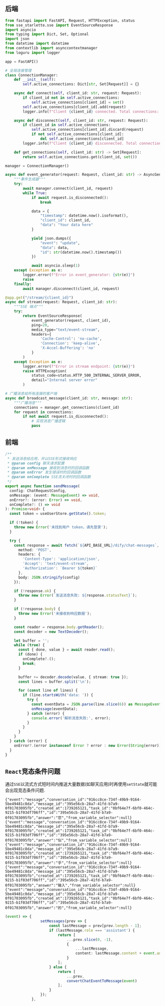 ## 后端

```python
from fastapi import FastAPI, Request, HTTPException, status
from sse_starlette.sse import EventSourceResponse
import asyncio
from typing import Dict, Set, Optional
import json
from datetime import datetime
from contextlib import asynccontextmanager
from loguru import logger

app = FastAPI()

# 全局连接管理
class ConnectionManager:
    def __init__(self):
        self.active_connections: Dict[str, Set[Request]] = {}

    async def connect(self, client_id: str, request: Request):
        if client_id not in self.active_connections:
            self.active_connections[client_id] = set()
        self.active_connections[client_id].add(request)
        logger.info(f"Client {client_id} connected. Total connections: {len(self.active_connections)}")

    async def disconnect(self, client_id: str, request: Request):
        if client_id in self.active_connections:
            self.active_connections[client_id].discard(request)
            if not self.active_connections[client_id]:
                del self.active_connections[client_id]
        logger.info(f"Client {client_id} disconnected. Total connections: {len(self.active_connections)}")

    def get_connections(self, client_id: str) -> Set[Request]:
        return self.active_connections.get(client_id, set())

manager = ConnectionManager()

async def event_generator(request: Request, client_id: str) -> AsyncGenerator[str, None]:
    """事件生成器"""
    try:
        await manager.connect(client_id, request)
        while True:
            if await request.is_disconnected():
                break

            data = {
                "timestamp": datetime.now().isoformat(),
                "client_id": client_id,
                "data": "Your data here"
            }

            yield json.dumps({
                "event": "update",
                "data": data,
                "id": str(datetime.now().timestamp())
            })

            await asyncio.sleep(1)
    except Exception as e:
        logger.error(f"Error in event_generator: {str(e)}")
        raise
    finally:
        await manager.disconnect(client_id, request)

@app.get("/stream/{client_id}")
async def stream(request: Request, client_id: str):
    """SSE 端点"""
    try:
        return EventSourceResponse(
            event_generator(request, client_id),
            ping=20,
            media_type="text/event-stream",
            headers={
                'Cache-Control': 'no-cache',
                'Connection': 'keep-alive',
                'X-Accel-Buffering': 'no'
            }
        )
    except Exception as e:
        logger.error(f"Error in stream endpoint: {str(e)}")
        raise HTTPException(
            status_code=status.HTTP_500_INTERNAL_SERVER_ERROR,
            detail="Internal server error"
        )

# 广播消息给所有连接的客户端
async def broadcast_message(client_id: str, message: str):
    """广播消息"""
    connections = manager.get_connections(client_id)
    for request in connections:
        if not await request.is_disconnected():
            # 实现消息广播逻辑
            pass
```


## 前端

```ts
/**
 * 发送消息给应用，并以SSE形式接收响应
 * @param config 聊天请求配置
 * @param onMessage 接收到消息时的回调函数
 * @param onError 发生错误时的回调函数
 * @param onComplete SSE流关闭时的回调函数
 */
export async function sendMessage(
  config: ChatRequestConfig,
  onMessage: (event: MessageEvent) => void,
  onError?: (error: Error) => void,
  onComplete?: () => void
): Promise<void> {
  const token = useUserStore.getState().token;

  if (!token) {
    throw new Error('未找到用户 token，请先登录');
  }

  try {
    const response = await fetch(`${API_BASE_URL}/dify/chat-messages`, {
      method: 'POST',
      headers: {
        'Content-Type': 'application/json',
        'Accept': 'text/event-stream',
        'Authorization': `Bearer ${token}`
      },
      body: JSON.stringify(config)
    });

    if (!response.ok) {
      throw new Error(`发送消息失败: ${response.statusText}`);
    }

    if (!response.body) {
      throw new Error('未接收到响应数据');
    }

    const reader = response.body.getReader();
    const decoder = new TextDecoder();

    let buffer = '';
    while (true) {
      const { done, value } = await reader.read();
      if (done) {
        onComplete?.();
        break;
      }

      buffer += decoder.decode(value, { stream: true });
      const lines = buffer.split('\n');

      for (const line of lines) {
        if (line.startsWith('data: ')) {
          try {
            const eventData = JSON.parse(line.slice(6)) as MessageEvent;
            onMessage(eventData);
          } catch (error) {
            console.error('解析消息失败:', error);
          }
        }
      }
    }
  } catch (error) {
    onError?.(error instanceof Error ? error : new Error(String(error)));
  }
}
```

## `React`竞态条件问题

通过`SSE`以流式方式短时间内推送大量数据(如聊天应用)时再使用`setState`就可能会出现竞态条件问题.

```text
{"event":"message","conversation_id":"916cc8ce-734f-49b9-9164-5be49481c8da","message_id":"395e56cb-28a7-41fd-b7a9-0f01703095fb","created_at":1739265121,"task_id":"0bf64e7f-6bf0-464c-9215-b1f03df706ff","id":"395e56cb-28a7-41fd-b7a9-0f01703095fb","answer":"您","from_variable_selector":null}
{"event":"message","conversation_id":"916cc8ce-734f-49b9-9164-5be49481c8da","message_id":"395e56cb-28a7-41fd-b7a9-0f01703095fb","created_at":1739265121,"task_id":"0bf64e7f-6bf0-464c-9215-b1f03df706ff","id":"395e56cb-28a7-41fd-b7a9-0f01703095fb","answer":"似","from_variable_selector":null}
{"event":"message","conversation_id":"916cc8ce-734f-49b9-9164-5be49481c8da","message_id":"395e56cb-28a7-41fd-b7a9-0f01703095fb","created_at":1739265121,"task_id":"0bf64e7f-6bf0-464c-9215-b1f03df706ff","id":"395e56cb-28a7-41fd-b7a9-0f01703095fb","answer":"乎","from_variable_selector":null}
{"event":"message","conversation_id":"916cc8ce-734f-49b9-9164-5be49481c8da","message_id":"395e56cb-28a7-41fd-b7a9-0f01703095fb","created_at":1739265121,"task_id":"0bf64e7f-6bf0-464c-9215-b1f03df706ff","id":"395e56cb-28a7-41fd-b7a9-0f01703095fb","answer":"输入","from_variable_selector":null}
{"event":"message","conversation_id":"916cc8ce-734f-49b9-9164-5be49481c8da","message_id":"395e56cb-28a7-41fd-b7a9-0f01703095fb","created_at":1739265121,"task_id":"0bf64e7f-6bf0-464c-9215-b1f03df706ff","id":"395e56cb-28a7-41fd-b7a9-0f01703095fb","answer":"的","from_variable_selector":null}
```

```ts
(event) => {
                setMessages(prev => {
                    const lastMessage = prev[prev.length - 1];
                    if (lastMessage.role === 'assistant') {
                        return [
                            ...prev.slice(0, -1),
                            {
                                ...lastMessage,
                                content: lastMessage.content + event.answer
                            }
                        ];
                    } else {
                        return [
                            ...prev,
                            convertChatEventToMessage(event)
                        ];
                    }
                });
            },
```
